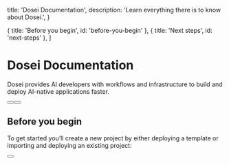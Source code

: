 
  title: 'Dosei Documentation',
  description:
    'Learn everything there is to know about Dosei.',
}

  { title: 'Before you begin', id: 'before-you-begin' },
    { title: 'Next steps', id: 'next-steps' },
]

<HeroPattern />

# Dosei Documentation
Dosei provides AI developers with workflows and infrastructure to build and deploy AI-native applications faster.

<div className="not-prose mb-16 mt-6 flex gap-3">
  <Button href="https://dosei.ai" arrow="right" children="Join the waitlist" />
  <Button href="/cli" variant="outline" children="Dosei CLI" />
</div>

## Before you begin

To get started you’ll create a new project by either deploying a template or importing and deploying an existing project:

<div className="not-prose">
  <Button
    href="https://dosei.ai"
    variant="text"
    arrow="right"
    children="Join the waitlist"
  />
</div>

<NextSteps />
